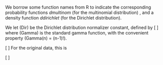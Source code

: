 <p>We borrow some function names from R to indicate the corresponding probability functions <em>dmultinom</em> (for the multinomial distribution) , and a density function <em>ddirichlet</em> (for the Dirichlet distribution).</p>

<p>We let \(Dir\) be the Dirichlet distribution normalizer constant, defined by 
\[\begin{array}{c}
Dir({a_1},{a_2},{a_3},{a_4}) = \frac{{Gamma({a_1})Gamma({a_2})Gamma({a_3})Gamma({a_4})}}{{Gamma\left( {\sum\limits_i {{a_i}} } \right)}}\\
 = \frac{{({a_1} - 1)!({a_2} - 1)!({a_3} - 1)!({a_4} - 1)!}}{{\left( {\sum\limits_i {{a_i}}  - 1} \right)!}}
\end{array}\]
where \(Gamma\) is the standard gamma function, with the convenient property \(Gamma(n) = (n-1)!\).</p>

<p>\[\begin{array}{*{20}{l}}
\begin{array}{l}
{m_{Split}} = \Pr ({\bf{n}}|\phi  = Split) = \int\limits_{\bf{p}} {} \Pr ({\bf{n}}|{\bf{p}},\phi  = Split)\Pr ({\bf{p}})\\
 = \int\limits_{\bf{p}} {} dmultinom({\bf{n}},{\bf{p}})ddirichlet({\bf{p}},{\bf{a}})
\end{array}\\
{ = \int\limits_{\bf{p}} {\left( {\frac{{n!}}{{{n_{RD}}!{n_{ND}}!{n_{RL}}!{n_{NL}}!}}p_{RD}^{{n_{RD}}} \cdot p_{ND}^{{n_{ND}}} \cdot p_{RL}^{{n_{RL}}} \cdot p_{NL}^{{n_{NL}}}} \right)}  \cdot p_{RD}^{{a_{RD}} - 1} \cdot p_{ND}^{{a_{ND}} - 1} \cdot p_{RL}^{{a_{RL}} - 1} \cdot p_{NL}^{{a_{NL}} - 1}Di{r^{ - 1}}({\bf{a}})}
\end{array}\]
For the original data, this is</p>

<p>\[\begin{array}{l}
{m_{Split}} = \frac{{100!}}{{3!2!5!90!}}Dir(4,3,6,91){Dir^{ - 1}}(1,1,1,1)\\
{\rm{    }} = \frac{{100!}}{{103!}}3!\\
{\rm{    }} = 5.654477 \times 10^{ -6}
\end{array}\]</p>

<script>if (window.MathJax) MathJax.Hub.Queue(["Typeset", MathJax.Hub]);</script>
